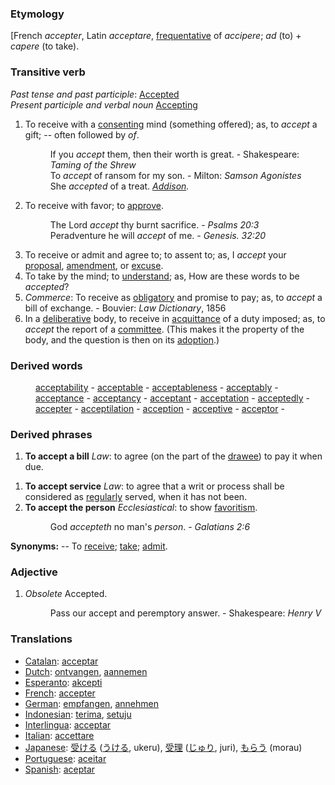 ===Etymology===
[French ''accepter'', Latin ''acceptare'', [[frequentative]] of ''accipere''; ''ad'' (to) + ''capere'' (to take).
===Transitive verb===
''Past tense and past participle'': [[Accepted]]<br>
''Present participle and verbal noun'' [[Accepting]]

#To receive with a [[consenting]] mind (something offered); as, to ''accept'' a gift; -- often followed by ''of''.
#:If you ''accept'' them, then their worth is great. - Shakespeare: ''Taming of the Shrew''
#:To ''accept'' of ransom for my son. - Milton: ''Samson Agonistes''
#:She ''accepted'' of a treat. ''[[Addison (source)|Addison]].''
#To receive with favor; to [[approve]].
#:The Lord ''accept'' thy burnt sacrifice. - ''Psalms 20:3''
#:Peradventure he will ''accept'' of me. - ''Genesis. 32:20''
#To receive or admit and agree to; to assent to; as, I ''accept'' your [[proposal]], [[amendment]], or [[excuse]].
#To take by the mind; to [[understand]]; as, How are these words to be ''accepted''?
#''Commerce'': To receive as [[obligatory]] and promise to pay; as, to ''accept'' a bill of exchange. - Bouvier: ''Law Dictionary'', 1856
#In a [[deliberative]] body, to receive in [[acquittance]] of a duty imposed; as, to ''accept'' the report of a [[committee]]. (This makes it the property of the body, and the question is then on its [[adoption]].)
===Derived words===
:[[acceptability]] - [[acceptable]] - [[acceptableness]] - [[acceptably]] - [[acceptance]] - [[acceptancy]] - [[acceptant]] - [[acceptation]] - [[acceptedly]] - [[accepter]] - [[acceptilation]] - [[acception]] - [[acceptive]] - [[acceptor]] - 
===Derived phrases===
#'''To accept a bill''' ''Law'': to agree (on the part of the [[drawee]]) to pay it when due. 



#'''To accept service''' ''Law'': to agree that a writ or process shall be considered as [[regularly]] served, when it has not been. 
#'''To accept the person''' ''Ecclesiastical'': to show [[favoritism]].
#:God ''accepteth'' no man's ''person''. - ''Galatians 2:6''

'''Synonyms:''' -- To [[receive]]; [[take]]; [[admit]]. 


===Adjective===
#''Obsolete'' Accepted.  
#:Pass our accept and peremptory answer. - Shakespeare: ''Henry V''

=== Translations ===
*[[Catalan]]: [[acceptar]]
*[[Dutch]]: [[ontvangen]], [[aannemen]]
*[[Esperanto]]: [[akcepti]]
*[[French]]: [[accepter]]
*[[German]]: [[empfangen]], [[annehmen]]
*[[Indonesian]]: [[terima]], [[setuju]]
*[[Interlingua]]: [[acceptar]]
*[[Italian]]: [[accettare]]
*[[Japanese]]: [[受ける]] ([[うける]], ukeru), [[受理]] ([[じゅり]], juri), [[もらう]] (morau)
*[[Portuguese]]: [[aceitar]]
*[[Spanish]]: [[aceptar]]